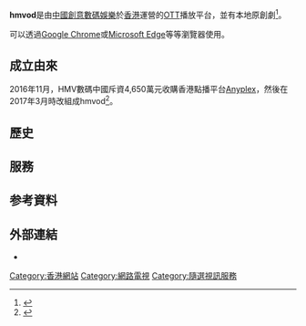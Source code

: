 {{小寫}}
{{Infobox website
| name                 = hmvod
<!-- 注释出：| logo                 = File:Bahamut Logo.svg -->
| logo_alt             = 
| logo_caption         = 
| screenshot           = 
| collapsible          = 
| collapsetext         = 
| background           = 
| screenshot_size      = 200
| screenshot_alt       = 
| caption              = 
| url                  = {{URL|https://hmvod.com.hk/#/category/list}}
| slogan               = 
| commercial           = 是
| type                 = [[OTT平台|OTT平台]]
| registration         = 
| language             = [[繁體中文|繁體中文]]
| num_users            = 
| content_license      = 
| programming_language = 
| owner                = 中國創意數碼娛樂
| author               = 賀志娜
| editor               = 
| launch_date          = {{start date and age|2016|11|6|df=yes/no}}
| revenue              = 
| alexa                = 
| ip                   = 
| issn                 = 
| oclc                 = 
| current_status       = 線上
| footnotes            = 
}}
'''hmvod'''是由[[中國創意數碼娛樂|中國創意數碼娛樂]]於[[香港|香港]]運營的[[OTT服務|OTT]]播放平台，並有本地原創劇<ref>{{cite news |last1=Gary |first1=Li |title=ERROR及MIRROR熱潮贏新婚結衣 《向西》賀歲片登hmvod點播片王 |url=https://news.modia.com.hk/headlines/210575/error%E5%8F%8Amirror%E7%86%B1%E6%BD%AE%E8%B4%8F%E6%96%B0%E5%A9%9A%E7%B5%90%E8%A1%A3-%E3%80%8A%E5%90%91%E8%A5%BF%E3%80%8B%E8%B3%80%E6%AD%B2%E7%89%87%E7%99%BBhmvod%E9%BB%9E%E6%92%AD%E7%89%87%E7%8E%8B/ |accessdate=2021-07-01 |work=流動新聞 |date=2021-06-17 |language=zh-TW |archive-date=2021-07-09 |archive-url=https://web.archive.org/web/20210709184604/https://news.modia.com.hk/headlines/210575/error%E5%8F%8Amirror%E7%86%B1%E6%BD%AE%E8%B4%8F%E6%96%B0%E5%A9%9A%E7%B5%90%E8%A1%A3-%E3%80%8A%E5%90%91%E8%A5%BF%E3%80%8B%E8%B3%80%E6%AD%B2%E7%89%87%E7%99%BBhmvod%E9%BB%9E%E6%92%AD%E7%89%87%E7%8E%8B/ }}</ref>。

可以透過[[Google_Chrome|Google Chrome]]或[[Microsoft_Edge|Microsoft Edge]]等等瀏覽器使用。

==成立由來==
2016年11月，HMV數碼中國斥資4,650萬元收購香港點播平台[[Anyplex|Anyplex]]，然後在2017年3月時改組成hmvod<ref>{{cite news |author1=陳嘉碧 |title=hmvod推原創網劇如走港視舊路？ 蕭定一：同佢方向180度唔同 |url=https://www.hk01.com/%E8%B2%A1%E7%B6%93%E5%BF%AB%E8%A8%8A/166396/hmvod%E6%8E%A8%E5%8E%9F%E5%89%B5%E7%B6%B2%E5%8A%87%E5%A6%82%E8%B5%B0%E6%B8%AF%E8%A6%96%E8%88%8A%E8%B7%AF-%E8%95%AD%E5%AE%9A%E4%B8%80-%E5%90%8C%E4%BD%A2%E6%96%B9%E5%90%91180%E5%BA%A6%E5%94%94%E5%90%8C |accessdate=2021-07-01 |work=香港01 |date=2018-03-08 |language=zh-HK |archive-date=2021-07-11 |archive-url=https://web.archive.org/web/20210711163201/https://www.hk01.com/%E8%B2%A1%E7%B6%93%E5%BF%AB%E8%A8%8A/166396/hmvod%E6%8E%A8%E5%8E%9F%E5%89%B5%E7%B6%B2%E5%8A%87%E5%A6%82%E8%B5%B0%E6%B8%AF%E8%A6%96%E8%88%8A%E8%B7%AF-%E8%95%AD%E5%AE%9A%E4%B8%80-%E5%90%8C%E4%BD%A2%E6%96%B9%E5%90%91180%E5%BA%A6%E5%94%94%E5%90%8C }}</ref>。

== 歷史 ==

== 服務 ==

== 参考資料 ==
{{Reflist}}

== 外部連結 ==
*{{Official websites|https://hmvod.com.hk/#/category/list|hmvod}}

{{香港OTT平台}}

[[Category:香港網站|Category:香港網站]]
[[Category:網路電視|Category:網路電視]]
[[Category:隨選視訊服務|Category:隨選視訊服務]]